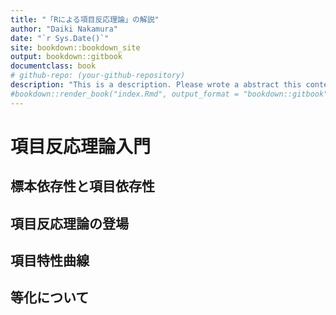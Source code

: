 --- 
title: "「Rによる項目反応理論」の解説"
author: "Daiki Nakamura"
date: "`r Sys.Date()`"
site: bookdown::bookdown_site
output: bookdown::gitbook
documentclass: book
# github-repo: (your-github-repository)
description: "This is a description. Please wrote a abstract this contents. "
#bookdown::render_book("index.Rmd", output_format = "bookdown::gitbook")
---

# 項目反応理論入門

## 標本依存性と項目依存性

## 項目反応理論の登場

## 項目特性曲線

## 等化について
